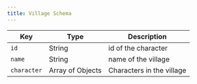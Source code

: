 ```yaml
---
title: Village Schema
---
```


| Key         | Type             | Description               |
| ----------- | ---------------- | ------------------------- |
| `id`        | String           | id of the character       |
| `name`      | String           | name of the village       |
| `character` | Array of Objects | Characters in the village |
